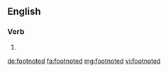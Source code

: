 ==English==

===Verb===
{{head|en}}

# {{en-past of|footnote}}

[[de:footnoted]]
[[fa:footnoted]]
[[mg:footnoted]]
[[vi:footnoted]]